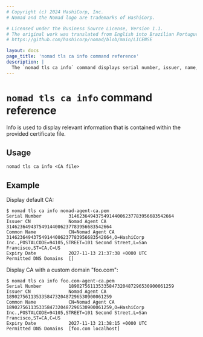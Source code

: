 ```yaml
---
# Copyright (c) 2024 HashiCorp, Inc.
# Nomad and the Nomad logo are trademarks of HashiCorp.

# Licensed under the Business Source License, Version 1.1.
# The original work was translated from English into Brazilian Portuguese.
# https://github.com/hashicorp/nomad/blob/main/LICENSE

layout: docs
page_title: 'nomad tls ca info command reference'
description: |
  The `nomad tls ca info` command displays serial number, issuer, name, expiration date, and permitted DNS domains for the provided certificate authority (CA) file.
---
```


# `nomad tls ca info` command reference

Info is used to display relevant information that is contained within the
provided certificate file.

## Usage

```plaintext
nomad tls ca info <CA file>
```

## Example

Display default CA:

```shell-session
$ nomad tls ca info nomad-agent-ca.pem
Serial Number          314623649437549144006237783956683542664
Issuer CN              Nomad Agent CA 314623649437549144006237783956683542664
Common Name            CN=Nomad Agent CA 314623649437549144006237783956683542664,O=HashiCorp Inc.,POSTALCODE=94105,STREET=101 Second Street,L=San Francisco,ST=CA,C=US
Expiry Date            2027-11-13 21:37:38 +0000 UTC
Permitted DNS Domains  []
```

Display CA with a custom domain "foo.com":

```shell-session
$ nomad tls ca info foo.com-agent-ca.pem
Serial Number          189027561135335847320487296530900061259
Issuer CN              Nomad Agent CA 189027561135335847320487296530900061259
Common Name            CN=Nomad Agent CA 189027561135335847320487296530900061259,O=HashiCorp Inc.,POSTALCODE=94105,STREET=101 Second Street,L=San Francisco,ST=CA,C=US
Expiry Date            2027-11-13 21:38:15 +0000 UTC
Permitted DNS Domains  [foo.com localhost]
```
